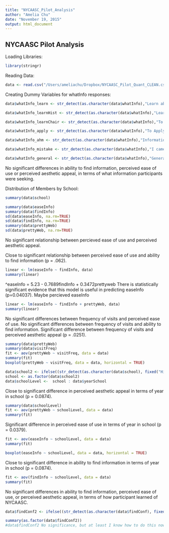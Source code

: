 ```yaml
---
title: "NYCAASC_Pilot_Analysis"
author: "Amelia Chu"
date: "November 19, 2015"
output: html_document
---
```


NYCAASC Pilot Analysis
------
Loading Libraries:
```r
library(stringr)
```

Reading Data:
```r
data <- read.csv("/Users/ameliachu/Dropbox/NYCAASC_Pilot_Quant_CLEAN.csv")
```

Creating Dummy Variables for whatInfo responses:
```r
data$whatInfo_learn <- str_detect(as.character(data$whatInfo),"Learn about History of NYCAASC")

data$whatInfo_learnHist <- str_detect(as.character(data$whatInfo),"Learn about History of NYCAASC")

data$whatInfo_learnChair <- str_detect(as.character(data$whatInfo),"To Learn About NYCAASC Directors and Chairs")

data$whatInfo_apply <- str_detect(as.character(data$whatInfo),"To Apply for Committee Membership")

data$whatInfo_ahm <- str_detect(as.character(data$whatInfo),"Information on AHM (Asian Heritage Month)")

data$whatInfo_mistake <- str_detect(as.character(data$whatInfo),"I came upon the website by mistake")

data$whatInfo_general <- str_detect(as.character(data$whatInfo),"General Information about NYCAASC")
```
No significant differences in  ability to find information, perceived ease of use or perceived aesthetic appeal, in terms of what information participants were seeking.

Distribution of Members by School:
```r
summary(data$school)
```

```r
summary(data$easeInfo)
summary(data$findInfo)
sd(data$easeInfo, na.rm=TRUE)
sd(data$findInfo, na.rm=TRUE)
summary(data$prettyWeb)
sd(data$prettyWeb, na.rm=TRUE)

```

No significant relationship between percieved ease of use and perceived aesthetic appeal.

Close to significant relationship between perceived ease of use and ability to find information (p = .062).

```r
linear <- lm(easeInfo ~ findInfo, data)
summary(linear)
```

^easeInfo = 5.23 - 0.7689findInfo + 0.3472prettyweb
There is statistically significant evidence that this model is useful in predicting easeInfo (p=0.04037).
Maybe percieved easeInfo

```r
linear <- lm(easeInfo ~ findInfo + prettyWeb, data)
summary(linear)
```

No significant differences between frequency of visits and perceived ease of use. 
No significant differences between frequency of visits and ability to find information. 
Significant difference between frequency of visits and perceived aesthetic appeal (p = .0251). 

```r
summary(data$prettyWeb)
summary(data$visitFreq)
fit <- aov(prettyWeb ~ visitFreq, data = data)
summary(fit)
boxplot(prettyWeb ~ visitFreq, data = data, horizontal = TRUE)
```

```r
data$school2 <- ifelse((str_detect(as.character(data$school), fixed("High School"))), "highschool", "college")
school <- as.factor(data$school2)
data$schoolLevel <-  school : data$yearSchool
```

Close to significant difference in perceived aesthetic appeal in terms of year in school (p = 0.0874).

```r
summary(data$schoolLevel)
fit <- aov(prettyWeb ~ schoolLevel, data = data)
summary(fit)
```

Significant difference in perceived ease of use in terms of year in school (p = 0.0379).
```r
fit <- aov(easeInfo ~ schoolLevel, data = data)
summary(fit)

boxplot(easeInfo ~ schoolLevel, data = data, horizontal = TRUE)
```

Close to significant difference in ability to find information in terms of year in school (p = 0.0874).
```r
fit <- aov(findInfo ~ schoolLevel, data = data)
summary(fit)
```

No significant differences in ability to find information, perceived ease of use, or perceived aesthetic appeal, in terms of how participant learned of NYCAASC. 

```r
data$findConf2 <- ifelse((str_detect(as.character(data$findConf), fixed("Pong"))), "Pong", ifelse((str_detect(as.character(data$findConf), fixed("NYCAASC website"))), "NYCAASC website", ifelse((str_detect(as.character(data$findConf), fixed("NYU Clubfest"))), "NYU Clubfest", ifelse((str_detect(as.character(data$findConf), fixed("AHM Email"))), "AHM Email", ifelse((str_detect(as.character(data$findConf), fixed("NYCAASC Flyer"))), "NYCAASC Flyer", " Other Human Referral")))))

summary(as.factor(data$findConf2))
#data$findConf2 No significance, but at least I know how to do this now... TT-TT

```

